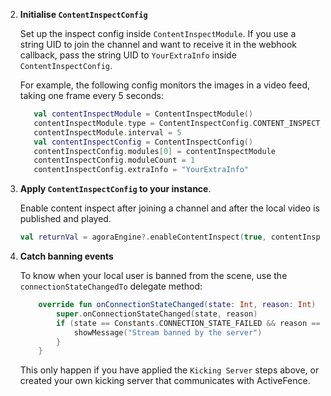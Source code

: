<PlatformWrapper platform="android">

2. **Initialise `ContentInspectConfig`**

   Set up the inspect config inside `ContentInspectModule`. If you use a string UID to join the channel and want to receive it in the webhook callback, pass the string UID to `YourExtraInfo` inside `ContentInspectConfig`.

   For example, the following config monitors the images in a video feed, taking one frame every 5 seconds:

    ```kotlin
       val contentInspectModule = ContentInspectModule()
       contentInspectModule.type = ContentInspectConfig.CONTENT_INSPECT_TYPE_IMAGE_MODERATION
       contentInspectModule.interval = 5
       val contentInspectConfig = ContentInspectConfig()
       contentInspectConfig.modules[0] = contentInspectModule
       contentInspectConfig.moduleCount = 1
       contentInspectConfig.extraInfo = "YourExtraInfo"
    ```

1. **Apply `ContentInspectConfig`  to your <Vg k="ENGINE"/> instance**.

    Enable content inspect after joining a channel and after the local video is published and played.

    ```kotlin
    val returnVal = agoraEngine?.enableContentInspect(true, contentInspectConfig)
    ```

1. **Catch banning events**

    To know when your local user is banned from the scene, use the `connectionStateChangedTo` delegate method:

      ```kotlin
          override fun onConnectionStateChanged(state: Int, reason: Int) {
              super.onConnectionStateChanged(state, reason)
              if (state == Constants.CONNECTION_STATE_FAILED && reason == Constants.CONNECTION_CHANGED_BANNED_BY_SERVER ) {
                  showMessage("Stream banned by the server")
              }
          }
      ```

      This only happen if you have applied the `Kicking Server` steps above, or created your own kicking server that communicates with ActiveFence.
</PlatformWrapper>